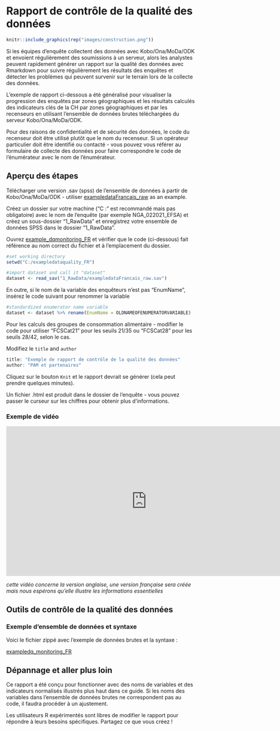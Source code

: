 # Rapport de contrôle de la qualité des données

``` r
knitr::include_graphics(rep("images/construction.png"))
```



Si les équipes d'enquête collectent des données avec Kobo/Ona/MoDa/ODK et envoient régulièrement des soumissions à un serveur, alors les analystes peuvent rapidement générer un rapport sur la qualité des données avec Rmarkdown pour suivre régulièrement les résultats des enquêtes et détecter les problèmes qui peuvent survenir sur le terrain lors de la collecte des données.

L'exemple de rapport ci-dessous a été généralisé pour visualiser la progression des enquêtes par zones géographiques et les résultats calculés des indicateurs clés de la CH par zones géographiques et par les recenseurs en utilisant l'ensemble de données brutes téléchargées du serveur Kobo/Ona/MoDa/ODK.

Pour des raisons de confidentialité et de sécurité des données, le code du recenseur doit être utilisé plutôt que le nom du recenseur.  Si un opérateur particulier doit être identifié ou contacté - vous pouvez vous référer au formulaire de collecte des données pour faire correspondre le code de l'énumérateur avec le nom de l'énumérateur. 


## Aperçu des étapes

Télécharger une version .sav (spss) de l'ensemble de données à partir de Kobo/Ona/MoDa/ODK - utiliser [exampledataFrancais_raw](https://github.com/WFP-VAM/RBD_FS_CH_guide_FR/blob/main/example_datasets/exampledataFrancais_raw.sav) as an example.

Créez un dossier sur votre machine ("C :" est recommandé mais pas obligatoire) avec le nom de l'enquête (par exemple NGA_022021_EFSA) et créez un sous-dossier "1_RawData" et enregistrez votre ensemble de données SPSS dans le dossier "1_RawData".

Ouvrez  [example_dqmonitoring_FR](https://github.com/WFP-VAM/RBD_FS_CH_guide_FR/blob/main/syntax/example_dqmonitoring_FR.Rmd) 
et vérifier que le code (ci-dessous) fait référence au nom correct du fichier et à l'emplacement du dossier.

```r
#set working directory 
setwd("C:/exampledataquality_FR")

#import dataset and call it "dataset"
dataset <- read_sav("1_RawData/exampledataFrancais_raw.sav")
```

En outre, si le nom de la variable des enquêteurs n'est pas "EnumName", insérez le code suivant pour renommer la variable

```r
#standardized enumerator name variable
dataset <- dataset %>% rename(EnumName = OLDNAMEOFENUMERATORVARIABLE) 
```

Pour les calculs des groupes de consommation alimentaire - modifier le code pour utiliser "FCSCat21" pour les seuils 21/35 ou "FCSCat28" pour les seuils 28/42, selon le cas.


Modifiez le `title` and `author` 

```r
title: "Exemple de rapport de contrôle de la qualité des données"
author: "PAM et partenaires"
```

Cliquez sur le bouton `Knit` et le rapport devrait se générer (cela peut prendre quelques minutes). 


Un fichier .html est produit dans le dossier de l'enquête - vous pouvez passer le curseur sur les chiffres pour obtenir plus d'informations.

### Exemple de vidéo  

<iframe width="750" height="400" src="https://www.youtube.com/embed/-hvUzqojk9c" frameborder="0" allowfullscreen></iframe>

*cette vidéo concerne la version anglaise, une version française sera créée mais nous espérons qu'elle illustre les informations essentielles*

## Outils de contrôle de la qualité des données

### Exemple d'ensemble de données et syntaxe

Voici le fichier zippé avec l'exemple de données brutes et la syntaxe :

[exampledq_monitoring_FR](https://github.com/WFP-VAM/RBD_FS_CH_guide_FR/blob/main/syntax/exampledq_monitoring_FR.zip?raw=true) 


## Dépannage et aller plus loin

Ce rapport a été conçu pour fonctionner avec des noms de variables et des indicateurs normalisés illustrés plus haut dans ce guide. Si les noms des variables dans l'ensemble de données brutes ne correspondent pas au code, il faudra procéder à un ajustement.

Les utilisateurs R expérimentés sont libres de modifier le rapport pour répondre à leurs besoins spécifiques.  Partagez ce que vous créez !  




